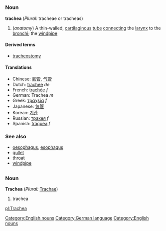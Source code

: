 =={{en}}==
[[Category:English nouns]]
===Noun===
{{wikipedia}}
'''trachea''' (''Plural:'' tracheae or tracheas)
#(''anatomy'') A thin-walled, [[cartilaginous]] [[tube]] [[connecting]] the [[larynx]] to the [[bronchi]]; the [[windpipe]]

====Derived terms====
*[[tracheostomy]]

====Translations====
*Chinese: [[氣管]], [[气管]]
*Dutch: [[trachee]] ''de''
*French: [[trachée]] ''f''
*German: Trachea ''m''
*Greek: [[τραχεία]] ''f''
*Japanese: [[気管]]
*Korean: [[기관]]
*Russian: [[трахея]] ''f''
*Spanish: [[tráquea]] ''f''

===See also===
*[[oesophagus]], [[esophagus]]
*[[gullet]]
*[[throat]]
*[[windpipe]]


=={{de}}==
[[Category:German language]]
===Noun===
'''Trachea''' (''Plural:'' [[Trachae]])

# trachea
[[Category:English nouns]]
[[pl:Trachea]]